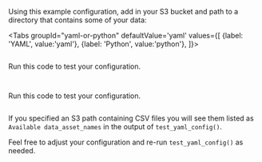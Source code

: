 
Using this example configuration, add in your S3 bucket and path to a directory that contains some of your data:

<Tabs
  groupId="yaml-or-python"
  defaultValue='yaml'
  values={[
  {label: 'YAML', value:'yaml'},
  {label: 'Python', value:'python'},
  ]}>

<TabItem value="yaml">

```python title="Python" name="version-0.18 docs/docusaurus/docs/snippets/inferred_and_runtime_yaml_example.py datasource_yaml"
```

Run this code to test your configuration.

```python title="Python" name="version-0.18 docs/docusaurus/docs/snippets/inferred_and_runtime_yaml_example.py test_yaml_config"
```

</TabItem>

<TabItem value="python">

```python title="Python" name="version-0.18 docs/docusaurus/docs/snippets/inferred_and_runtime_python_example.py datasource_config"
```

Run this code to test your configuration.

```python title="Python" name="version-0.18 docs/docusaurus/docs/snippets/inferred_and_runtime_python_example.py test_yaml_config"
```

</TabItem>

</Tabs>

If you specified an S3 path containing CSV files you will see them listed as `Available data_asset_names` in the output of `test_yaml_config()`.

Feel free to adjust your configuration and re-run `test_yaml_config()` as needed.